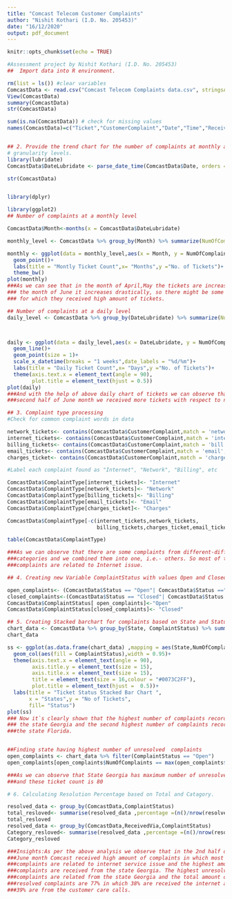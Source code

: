 ---
title: "Comcast Telecom Customer Complaints"
author: "Nishit Kothari (I.D. No. 205453)"
date: "16/12/2020"
output: pdf_document
---

```{r setup, include=FALSE}
knitr::opts_chunk$set(echo = TRUE)
```



```{r}
#Assessment project by Nishit Kothari (I.D. No. 205453)
##  Import data into R environment.

rm(list = ls()) #clear variables
ComcastData <- read.csv("Comcast Telecom Complaints data.csv", stringsAsFactors=FALSE)
View(ComcastData)
summary(ComcastData)
str(ComcastData)

sum(is.na(ComcastData)) # check for missing values
names(ComcastData)=c("Ticket","CustomerComplaint","Date","Time","ReceivedVia","City","State","Zipcode","Status","Is_4_Someone")


## 2. Provide the trend chart for the number of complaints at monthly and daily
# granularity levels.
library(lubridate)
ComcastData$DateLubridate <- parse_date_time(ComcastData$Date, orders ="%d!-%m!-%y!")

str(ComcastData)


library(dplyr)

library(ggplot2)
## Number of complaints at a monthly level

ComcastData$Month<-months(x = ComcastData$DateLubridate)

monthly_level <- ComcastData %>% group_by(Month) %>% summarize(NumOfComplaints=n()) %>% arrange(desc(NumOfComplaints))

monthly <- ggplot(data = monthly_level,aes(x = Month, y = NumOfComplaints))+
  geom_point()+
  labs(title = "Montly Ticket Count",x= "Months",y ="No. of Tickets")+
  theme_bw()
plot(monthly)
###As we can see that in the month of April,May the tickets are increases but in
### the month of June it increases drastically, so there might be some reason 
### for which they received high amount of tickets.

## Number of complaints at a daily level
daily_level <- ComcastData %>% group_by(DateLubridate) %>% summarize(NumOfComplaints=n()) %>% arrange(desc(NumOfComplaints))



daily <- ggplot(data = daily_level,aes(x = DateLubridate, y = NumOfComplaints))+
  geom_line()+
  geom_point(size = 1)+
  scale_x_datetime(breaks = "1 weeks",date_labels = "%d/%m")+
  labs(title = "Daily Ticket Count",x= "Days",y ="No. of Tickets")+
  theme(axis.text.x = element_text(angle = 90),
        plot.title = element_text(hjust = 0.5))
plot(daily)
###And with the help of above daily chart of tickets we can observe that in 
###second half of June month we received more tickets with respect to normal days

## 3. Complaint type processing
#Check for common complaint words in data

network_tickets<- contains(ComcastData$CustomerComplaint,match = 'network',ignore.case = T)
internet_tickets<- contains(ComcastData$CustomerComplaint,match = 'internet',ignore.case = T)
billing_tickets<- contains(ComcastData$CustomerComplaint,match = 'bill',ignore.case = T)
email_tickets<- contains(ComcastData$CustomerComplaint,match = 'email',ignore.case = T)
charges_ticket<- contains(ComcastData$CustomerComplaint,match = 'charge',ignore.case = T)

#Label each complaint found as "Internet", "Network", "Billing", etc

ComcastData$ComplaintType[internet_tickets]<- "Internet"
ComcastData$ComplaintType[network_tickets]<- "Network"
ComcastData$ComplaintType[billing_tickets]<- "Billing"
ComcastData$ComplaintType[email_tickets]<- "Email"
ComcastData$ComplaintType[charges_ticket]<- "Charges"

ComcastData$ComplaintType[-c(internet_tickets,network_tickets,
                             billing_tickets,charges_ticket,email_tickets)]<- "Others"

table(ComcastData$ComplaintType)

###As we can observe that there are some complaints from different-different 
###categories and we combined them into one, i.e.- others. So most of the 
###complaints are related to Internet issue.

## 4. Creating new Variable ComplaintStatus with values Open and Closed.

open_complaints<- (ComcastData$Status == "Open"| ComcastData$Status =="Pending")
closed_complaints<-(ComcastData$Status == "Closed"| ComcastData$Status =="Solved")
ComcastData$ComplaintStatus[ open_complaints]<-"Open" 
ComcastData$ComplaintStatus[closed_complaints]<- "Closed" 

## 5. Creating Stacked barchart for complaints based on State and Status.
chart_data <- ComcastData %>% group_by(State, ComplaintStatus) %>% summarise(NumOfComplaints = n())
chart_data

ss <- ggplot(as.data.frame(chart_data) ,mapping = aes(State,NumOfComplaints))+
  geom_col(aes(fill = ComplaintStatus),width = 0.95)+
  theme(axis.text.x = element_text(angle = 90),
        axis.title.y = element_text(size = 15), 
        axis.title.x = element_text(size = 15),
        title = element_text(size = 16,colour = "#0073C2FF"),
        plot.title = element_text(hjust =  0.5))+
  labs(title = "Ticket Status Stacked Bar Chart ",
       x = "States",y = "No of Tickets",
       fill= "Status")
plot(ss)
### Now it`s clearly shown that the highest number of complaints recorded from 
### the state Georgia and the second highest number of complaints recorded from
###the state Florida.


##Finding state having highest number of unresolved  complaints
open_complaints <- chart_data %>% filter(ComplaintStatus == "Open")
open_complaints[open_complaints$NumOfComplaints == max(open_complaints$NumOfComplaints),c(1,3)]

###As we can observe that State Georgia has maximum number of unresolved tickets
###and these ticket count is 80

# 6. Calculating Resolution Percentage based on Total and Catagory.

resolved_data <- group_by(ComcastData,ComplaintStatus)
total_resloved<- summarise(resolved_data ,percentage =(n()/nrow(resolved_data))) 
total_resloved
resolved_data <- group_by(ComcastData,ReceivedVia,ComplaintStatus)
Category_resloved<- summarise(resolved_data ,percentage =(n()/nrow(resolved_data))) 
Category_resloved

###Insights:As per the above analysis we observe that in the 2nd half of the 
###June month Comcast received high amount of complaints in which most of the 
###complaints are related to internet service issue and the highest amount of 
###complaints are received from the state Georgia. The highest unresolved 
###complaints are related from the state Georgia and the total amount of 
###resolved complaints are 77% in which 38% are received the internet and 
###39% are from the customer care calls.

```


